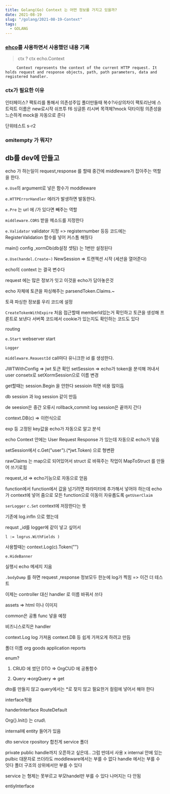 ```yaml
---
title: Golang(Go) Context 는 어떤 정보를 가지고 있을까?
date: 2021-08-19
slug: "/golang/2021-08-19-Context"
tags:
  - GOLANG
---
```


### [ehco](https://echo.labstack.com/)를 사용하면서 사용했던 내용 기록

> ctx ? ctx echo.Context
```
     Context represents the context of the current HTTP request. It holds request and response objects, path, path parameters, data and registered handler.
```
### ctx가 필요한 이유
인터페이스?
팩토리를 통해서 의존성주입
폴더만들때 복수?사상의차이
팩토리난에 스트럭트 이름은 new로시작
쉬프투 f6
싱글톤
리시버
목객체?mock
덕타이핑
의존성을 느슨하게
mock을 자동으로 준다

단위테스트
s-r2




### omitempty 가 뭐지?

## db를 dev에 만들고


echo 가 하는일이
request,response 를 할때 중간에 middleware가 잡아주는 역할을 한다.

`e.Use`의 argument로 넣은 함수가 moddleware

`e.HTTPErrorHandler` 에러가 발생하면 발동한다.

`e.Pre` 는 url 에 /가 있다면 빼주는 역할

`middleware.CORS` 받을 메소드를 지정한다

`e.Validator` validator 지정 => registernumber 등등 코드에는 RegisterValidation 함수를 넣어 커스톰 해줬다


main() config ,xormDb(db설정 셋팅) 는 1번만 설정된다

`e.Use(handel.Create~)`
NewSession =>  트랜젝션 시작 (세션을 열어준다)


echo의 context 는  결국 변수다

request 에는 많은 정보가  잇고 이것을 echo가 담아놓은것

echo 자체에 토큰을 파싱해주는 parsendToken.Claims.~

토큭 파싱한 정보를 우리 코드에 설정

`CreateTokenWithExpire`
처음 접근할때 memberId있는거 확인하고 토큰을 생성해 프론트로 보낸다
서버쪽 코드에서 cookie가 있는지도 확인하는 코드도 있다

routing

`e.Start` webserver start


`Logger`

`middleware.ReauestId` call마다 유니크한 id 를 생성한다.


JWTWithConfig => jwt 토큰 확인
setSession => echo가 token을 분석해 꺼내서 user consetx로
setXormSession으로 이름 변경

get할때는 session.Begin 을 안한다 sessioin 하면 비용 많이듬

db session 과 log session 같이 만듬

de seesion은 중간 오류시 rollback,commit
log session은 끝까지 간다

context.DB(c) => 이런식으로



exp 등 고정된 key값을 echo가 자동으로 알고 분석


echo
Context 안에는
User
Request
Response 가 있는데 자동으로 echo가 넣음


setSession에서 c.Get("user").(*jwt.Token) 으로 형변환

rawClaims 는 map으로 되어있어서 struct 로 바꿔주는 작업이 MapToStruct 를 만들어 쓰기로힘

request_id => echo기능으로 자동으로 얻음


function에서 function에서 값을 넘기려면 파라미터에 추가해서 넣어야 하는데
echo가 context에 넣어 줌으로 모든 function으로 이동이 자유롭도록
`getUserClaim`

`serLogger`
`c.Set` context에 저장한다는 뜻

기존에 log.infln 으로 했는데

requst _id를 logger에 같이 넣고 싶어서

```
l := logrus.WithFields )

```

사용할때는 context.Log(c).Token("")

`e.HideBanner`

실행시 echo 메세지 지움


`.bodyDump` 를 하면 request ,response 정보모두 한눈에 log가 찍힘 => 이건 더 테스트


이제는 controller 대신 handler 로 이름 바꿔서 쓰다

assets => html 이나 이미지

common은 공통 func 넣을 예정

비즈니스로직은 handler

context.Log log 가져옴
context.DB
등 쉽게 가져오게 하려고 만듬


폴더 이름
org
goods
application
reports

enum?

1. CRUD 에 썼던 DTO => OrgCUD 에 공통함수

2. Query  =>orgQuery => get

dto를 만들지 않고 query에서는 *로 찾지 않고 필요한거 컬럼에 넣어서 해야 한다


interface적용

handerInterface
RouteDefault

Org{}.Init() 는 crud\

internal에 entity 들어가 있음

dto service rpository 합친게 service 폴더

 private public  handle까지 오픈하고 싶은데.. 그럼 딴데서 사용 x
 internal 안에 있는 pulbic 대문자로 쓰더라도
 moddleware에서는 부를 수 없다
 handle 에서는 부를 수 잇다
 폴더 구조의 상위에서만 부를 수 있다



 service 는 형제는 못부르고 부모handel만 부를 수 있다
 나머지는 다 안됨


 entiyInterface




